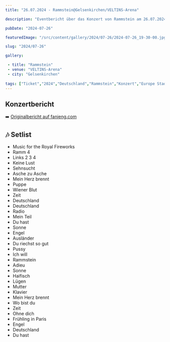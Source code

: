 ```yaml
---
title: "26.07.2024 - Rammstein@Gelsenkirchen/VELTINS-Arena"

description: "Eventbericht über das Konzert von Rammstein am 26.07.2024 in der VELTINS-Arena Gelsenkirchen."

pubDate: "2024-07-26"

featuredImage: "/src/content/gallery/2024/07-26/2024-07-26_19-30-00.jpg"

slug: "2024/07-26"

gallery:

 - title: "Rammstein"
 - venue: "VELTINS-Arena"
 - city: "Gelsenkirchen"
 
tags: ["Ticket","2024","Deutschland","Rammstein","Konzert","Europe Stadium Tour 2024","Gelsenkirchen","Arena AufSchalke"]
---
```

## Konzertbericht
➡️ [Originalbericht auf fanieng.com](https://fanieng.com/2024/07-26/26-07-2024-rammstein-gelsenkirchen-veltins-arena)

## 🎶 Setlist

- Music for the Royal Fireworks
- Ramm 4
- Links 2 3 4
- Keine Lust
- Sehnsucht
- Asche zu Asche
- Mein Herz brennt
- Puppe
- Wiener Blut
- Zeit
- Deutschland
- Deutschland
- Radio
- Mein Teil
- Du hast
- Sonne
- Engel
- Ausländer
- Du riechst so gut
- Pussy
- Ich will
- Rammstein
- Adieu
- Sonne
- Haifisch
- Lügen
- Mutter
- Klavier
- Mein Herz brennt
- Wo bist du
- Zeit
- Ohne dich
- Frühling in Paris
- Engel
- Deutschland
- Du hast
